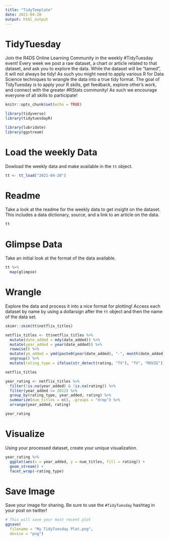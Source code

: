 ```yaml
---
title: "TidyTemplate"
date: 2021-04-20
output: html_output
---
```


# TidyTuesday

Join the R4DS Online Learning Community in the weekly #TidyTuesday event!
Every week we post a raw dataset, a chart or article related to that dataset, and ask you to explore the data.
While the dataset will be “tamed”, it will not always be tidy! As such you might need to apply various R for Data Science techniques to wrangle the data into a true tidy format.
The goal of TidyTuesday is to apply your R skills, get feedback, explore other’s work, and connect with the greater #RStats community!
As such we encourage everyone of all skills to participate!

```r

knitr::opts_chunk$set(echo = TRUE)

library(tidyverse)
library(tidytuesdayR)

library(lubridate)
library(ggstream)
```

# Load the weekly Data

Dowload the weekly data and make available in the `tt` object.

```r

tt <- tt_load("2021-04-20")

```


# Readme

Take a look at the readme for the weekly data to get insight on the dataset.
This includes a data dictionary, source, and a link to an article on the data.

```r

tt

```


# Glimpse Data

Take an initial look at the format of the data available.

```r

tt %>% 
  map(glimpse)

```

# Wrangle

Explore the data and process it into a nice format for plotting! Access each dataset by name by using a dollarsign after the `tt` object and then the name of the data set.

```r
skimr::skim(tt$netflix_titles)


```
```r
netflix_titles <- tt$netflix_titles %>%
  mutate(date_added = mdy(date_added)) %>%
  mutate(year_added = year(date_added)) %>%
  rowwise() %>%
  mutate(ym_added = ymd(paste0(year(date_added), "-", month(date_added), "-01"))) %>%
  ungroup() %>%
  mutate(rating_type = ifelse(str_detect(rating, "TV"), "TV", "MOVIE"))

netflix_titles
```

```r
year_rating <- netflix_titles %>%
  filter(!is.na(year_added) & !is.na(rating)) %>%
  filter(year_added >= 2012) %>%
  group_by(rating_type, year_added, rating) %>%
  summarize(num_titles = n(), .groups = "drop") %>%
  arrange(year_added, rating)

year_rating
```


# Visualize

Using your processed dataset, create your unique visualization.

```r
year_rating %>%
  ggplot(aes(x = year_added, y = num_titles, fill = rating)) +
  geom_stream() +
  facet_wrap(~rating_type)

```

# Save Image

Save your image for sharing. Be sure to use the `#TidyTuesday` hashtag in your post on twitter! 

```r

# This will save your most recent plot
ggsave(
  filename = "My TidyTuesday Plot.png",
  device = "png")

```

